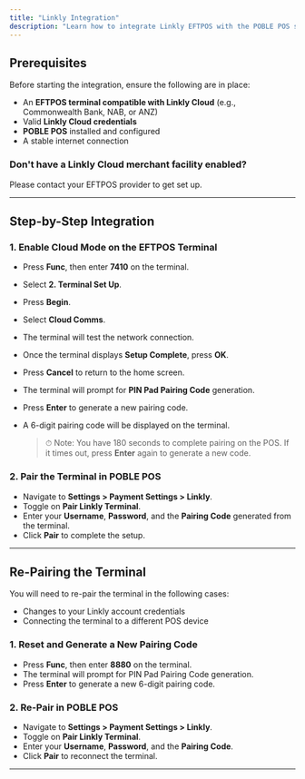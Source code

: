 ```yaml
---
title: "Linkly Integration"
description: "Learn how to integrate Linkly EFTPOS with the POBLE POS system to enable seamless in-store payments."
---
```


## Prerequisites

Before starting the integration, ensure the following are in place:

- An **EFTPOS terminal compatible with Linkly Cloud** (e.g., Commonwealth Bank, NAB, or ANZ)
- Valid **Linkly Cloud credentials**
- **POBLE POS** installed and configured
- A stable internet connection

### Don't have a Linkly Cloud merchant facility enabled?

Please contact your EFTPOS provider to get set up.

---

## Step-by-Step Integration

### 1. Enable Cloud Mode on the EFTPOS Terminal

- Press **Func**, then enter **7410** on the terminal.
- Select **2. Terminal Set Up**.
- Press **Begin**.
- Select **Cloud Comms**.
- The terminal will test the network connection.
- Once the terminal displays **Setup Complete**, press **OK**.
- Press **Cancel** to return to the home screen.
- The terminal will prompt for **PIN Pad Pairing Code** generation.
- Press **Enter** to generate a new pairing code.
- A 6-digit pairing code will be displayed on the terminal.

  > ⏱ Note: You have 180 seconds to complete pairing on the POS. If it times out, press **Enter** again to generate a new code.

### 2. Pair the Terminal in POBLE POS

- Navigate to **Settings \> Payment Settings \> Linkly**.
- Toggle on **Pair Linkly Terminal**.
- Enter your **Username**, **Password**, and the **Pairing Code** generated from the terminal.
- Click **Pair** to complete the setup.

---

## Re-Pairing the Terminal

You will need to re-pair the terminal in the following cases:

- Changes to your Linkly account credentials
- Connecting the terminal to a different POS device

### 1. Reset and Generate a New Pairing Code

- Press **Func**, then enter **8880** on the terminal.
- The terminal will prompt for PIN Pad Pairing Code generation.
- Press **Enter** to generate a new 6-digit pairing code.

### 2. Re-Pair in POBLE POS

- Navigate to **Settings \> Payment Settings \> Linkly**.
- Toggle on **Pair Linkly Terminal**.
- Enter your **Username**, **Password**, and the **Pairing Code**.
- Click **Pair** to reconnect the terminal.

---